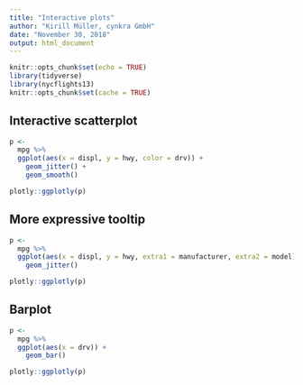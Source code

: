 ```yaml
---
title: "Interactive plots"
author: "Kirill Müller, cynkra GmbH"
date: "November 30, 2018"
output: html_document
---
```


```r
knitr::opts_chunk$set(echo = TRUE)
library(tidyverse)
library(nycflights13)
knitr::opts_chunk$set(cache = TRUE)
```


## Interactive scatterplot

```r
p <-
  mpg %>% 
  ggplot(aes(x = displ, y = hwy, color = drv)) +
    geom_jitter() +
    geom_smooth()

plotly::ggplotly(p)
```


## More expressive tooltip

```r
p <-
  mpg %>% 
  ggplot(aes(x = displ, y = hwy, extra1 = manufacturer, extra2 = model)) +
    geom_jitter()

plotly::ggplotly(p)
```

## Barplot

```r
p <-
  mpg %>% 
  ggplot(aes(x = drv)) +
    geom_bar()

plotly::ggplotly(p)
```
